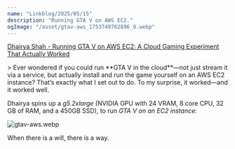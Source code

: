 ```yaml
---
name: "Linkblog/2025/05/15"
description: "Running GTA V on AWS EC2."
ogImage: "/asset/gtav-aws_1753749762896_0.webp"
---
```


[Dhairya Shah - Running GTA V on AWS EC2: A Cloud Gaming Experiment That Actually Worked](https://www.dhairyashah.dev/posts/running-gta-v-on-aws-ec2-a-cloud-gaming-experiment-that-actually-worked/)

<div class="ml-[2rem] mb-8">
> Ever wondered if you could run **GTA V in the cloud**—not just stream it via a service, but actually install and run the game yourself on an AWS EC2 instance? That’s exactly what I set out to do. To my surprise, it worked—and it worked well.

Dhairya spins up a _g5.2xlarge_ (NVIDIA GPU with 24 VRAM, 8 core CPU, 32 GB of RAM, and a 450GB SSD), to run _GTA V on an EC2 instance_:

<Image src='/asset/gtav-aws_1753749762896_0.webp' alt='gtav-aws.webp' width={3360} height={2100} />

When there is a will, there is a way.

</div>
